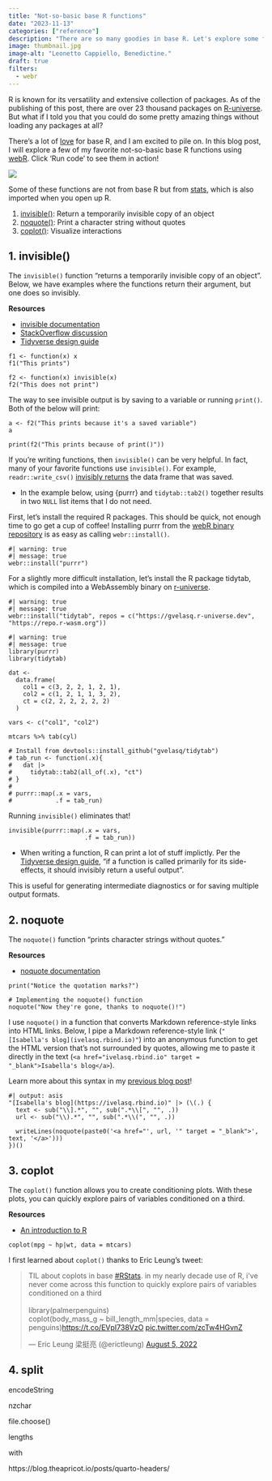 ```yaml
---
title: "Not-so-basic base R functions"
date: "2023-11-13"
categories: ["reference"]
description: "There are so many goodies in base R. Let's explore some functions you may not know."
image: thumbnail.jpg
image-alt: "Leonetto Cappiello, Benedictine."
draft: true
filters:
  - webr
---
```


R is known for its versatility and extensive collection of packages. As of the publishing of this post, there are over 23 thousand packages on [R-universe](https://r-universe.dev/search/). But what if I told you that you could do some pretty amazing things without loading any packages at all?

There's a lot of [love](https://www.rostrum.blog/posts/2023-10-17-nhs-r-2023/) for base R, and I am excited to pile on. In this blog post, I will explore a few of my favorite not-so-basic base R functions using [webR](https://docs.r-wasm.org/webr/latest/). Click 'Run code' to see them in action!

![](https://media.tenor.com/no6cN-AO0HcAAAAC/basic.gif){fig-align="center"}

::: {.callout-note}
Some of these functions are not from base R but from [stats](https://stat.ethz.ch/R-manual/R-devel/library/stats/html/00Index.html), which is also imported when you open up R.
:::

1. [invisible()](#invisible): Return a temporarily invisible copy of an object
2. [noquote()](#noquote): Print a character string without quotes
3. [coplot()](#coplot): Visualize interactions

## 1. invisible()

The `invisible()` function "returns a temporarily invisible copy of an object". Below, we have examples where the functions return their argument, but one does so invisibly.

::: {.column-margin}
**Resources**

* [invisible documentation](https://rdrr.io/github/robertzk/monadicbase/man/invisible.html)
* [StackOverflow discussion](https://stackoverflow.com/questions/11653127/what-does-the-function-invisible-do)
* [Tidyverse design guide](https://design.tidyverse.org/out-invisible.html)
:::

```webr-r
f1 <- function(x) x
f1("This prints")
```


```webr-r
f2 <- function(x) invisible(x)
f2("This does not print")
```

The way to see invisible output is by saving to a variable or running `print()`. Both of the below will print:

```webr-r
a <- f2("This prints because it's a saved variable")
a

print(f2("This prints because of print()"))
```

If you're writing functions, then `invisible()` can be very helpful. In fact, many of your favorite functions use `invisible()`. For example, `readr::write_csv()` [invisibly returns](https://github.com/tidyverse/readr/blob/e4d640ace3bb6ae095a1114158854a38a1da3a30/R/write.R#L214) the data frame that was saved.

* In the example below, using {purrr} and `tidytab::tab2()` together results in two `NULL` list items that I do not need. 

First, let's install the required R packages. This should be quick, not enough time to go get a cup of coffee! Installing purrr from the [webR binary repository](https://docs.r-wasm.org/webr/latest/packages.html) is as easy as calling `webr::install()`.

```webr-r
#| warning: true
#| message: true
webr::install("purrr")
```

For a slightly more difficult installation, let's install the R package tidytab, which is compiled into a WebAssembly binary on [r-universe](https://gvelasq.r-universe.dev/tidytab#).

```webr-r
#| warning: true
#| message: true
webr::install("tidytab", repos = c("https://gvelasq.r-universe.dev", "https://repo.r-wasm.org"))
```

```webr-r
#| warning: true
#| message: true
library(purrr)
library(tidytab)

dat <-
  data.frame(
    col1 = c(3, 2, 2, 1, 2, 1),
    col2 = c(1, 2, 1, 1, 3, 2),
    ct = c(2, 2, 2, 2, 2, 2)
  )

vars <- c("col1", "col2")

mtcars %>% tab(cyl)

# Install from devtools::install_github("gvelasq/tidytab")
# tab_run <- function(.x){
#   dat |>
#     tidytab::tab2(all_of(.x), "ct")
# }
# 
# purrr::map(.x = vars,
#            .f = tab_run)
```

Running `invisible()` eliminates that!

```webr-r
invisible(purrr::map(.x = vars,
                     .f = tab_run))
```

* When writing a function, R can print a lot of stuff implictly. Per the [Tidyverse design guide](https://design.tidyverse.org/out-invisible.html), "if a function is called primarily for its side-effects, it should invisibly return a useful output".

This is useful for generating intermediate diagnostics or for saving multiple output formats. <!--add more-->

## 2. noquote

The `noquote()` function "prints character strings without quotes." 

::: {.column-margin}
**Resources**

* [noquote documentation](https://www.educative.io/answers/what-is-the-noquote-function-in-r)
:::

```webr-r
print("Notice the quotation marks?")
```

```webr-r
# Implementing the noquote() function 
noquote("Now they're gone, thanks to noquote()!")
```

I use `noquote()` in a function that converts Markdown reference-style links into HTML links. Below, I pipe a Markdown reference-style link (`"[Isabella's blog](ivelasq.rbind.io)"`) into an anonymous function to get the HTML version that's not surrounded by quotes, allowing me to paste it directly in the text (`<a href="ivelasq.rbind.io" target = "_blank">Isabella's blog</a>`).

::: {.column-margin}
Learn more about this syntax in my [previous blog post](https://ivelasq.rbind.io/blog/understanding-the-r-pipe/)!
:::

```webr-r
#| output: asis
"[Isabella's blog](https://ivelasq.rbind.io)" |> (\(.) {
  text <- sub("\\].*", "", sub(".*\\[", "", .))
  url <- sub("\\).*", "", sub(".*\\(", "", .))
  
  writeLines(noquote(paste0('<a href="', url, '" target = "_blank">', text, '</a>')))
})()
```

## 3. coplot

The `coplot()` function allows you to create conditioning plots. With these plots, you can quickly explore pairs of variables conditioned on a third.

::: {.column-margin}
**Resources**

* [An introduction to R](https://intro2r.com/simple-base-r-plots.html#coplots)
:::

```webr-r
coplot(mpg ~ hp|wt, data = mtcars)
```

I first learned about `coplot()` thanks to Eric Leung's tweet:

<blockquote class="twitter-tweet"><p lang="en" dir="ltr">TIL about coplots in base <a href="https://twitter.com/hashtag/RStats?src=hash&amp;ref_src=twsrc%5Etfw">#RStats</a>. in my nearly decade use of R, i&#39;ve never come across this function to quickly explore pairs of variables conditioned on a third<br><br>library(palmerpenguins)<br>coplot(body_mass_g ~ bill_length_mm|species, data = penguins)<a href="https://t.co/EVpI738VzO">https://t.co/EVpI738VzO</a> <a href="https://t.co/zcTw4HGvnZ">pic.twitter.com/zcTw4HGvnZ</a></p>&mdash; Eric Leung 梁挺亮 (@erictleung) <a href="https://twitter.com/erictleung/status/1555656643056058369?ref_src=twsrc%5Etfw">August 5, 2022</a></blockquote> <script async src="https://platform.twitter.com/widgets.js" charset="utf-8"></script> 

## 4. split



encodeString

nzchar

file.choose()

lengths

with

https://blog.theapricot.io/posts/quarto-headers/